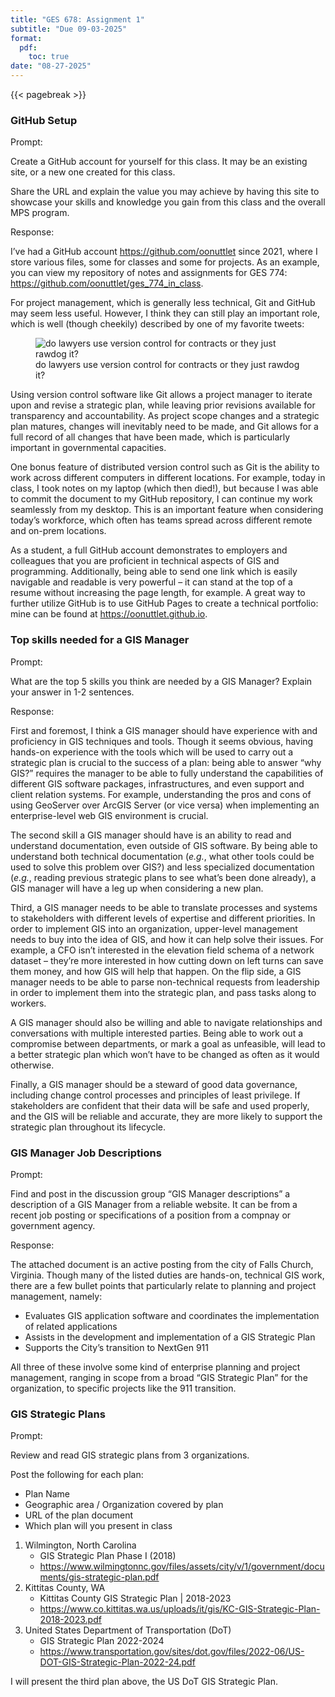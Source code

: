```yaml
---
title: "GES 678: Assignment 1"
subtitle: "Due 09-03-2025"
format: 
  pdf:
    toc: true
date: "08-27-2025"
---
```


{{< pagebreak >}}

### GitHub Setup

Prompt:

Create a GitHub account for yourself for this class. It may be an existing site, or a new one created for this class.

Share the URL and explain the value you may achieve by having this site to showcase your skills and knowledge you gain from this class and the overall MPS program.

Response:

I've had a GitHub account <https://github.com/oonuttlet> since 2021, where I store various files, some for classes and some for projects. As an example, you can view my repository of notes and assignments for GES 774: <https://github.com/oonuttlet/ges_774_in_class>.

For project management, which is generally less technical, Git and GitHub may seem less useful. However, I think they can still play an important role, which is well (though cheekily) described by one of my favorite tweets:

![do lawyers use version control for contracts or they just rawdog it?](img/github_lawyer_tweet.png)

Using version control software like Git allows a project manager to iterate upon and revise a strategic plan, while leaving prior revisions available for transparency and accountability. As project scope changes and a strategic plan matures, changes will inevitably need to be made, and Git allows for a full record of all changes that have been made, which is particularly important in governmental capacities.

One bonus feature of distributed version control such as Git is the ability to work across different computers in different locations. For example, today in class, I took notes on my laptop (which then died!), but because I was able to commit the document to my GitHub repository, I can continue my work seamlessly from my desktop. This is an important feature when considering today's workforce, which often has teams spread across different remote and on-prem locations.

As a student, a full GitHub account demonstrates to employers and colleagues that you are proficient in technical aspects of GIS and programming. Additionally, being able to send one link which is easily navigable and readable is very powerful -- it can stand at the top of a resume without increasing the page length, for example. A great way to further utilize GitHub is to use GitHub Pages to create a technical portfolio: mine can be found at <https://oonuttlet.github.io>.

### Top skills needed for a GIS Manager

Prompt:

What are the top 5 skills you think are needed by a GIS Manager? Explain your answer in 1-2 sentences.

Response:

First and foremost, I think a GIS manager should have experience with and proficiency in GIS techniques and tools. Though it seems obvious, having hands-on experience with the tools which will be used to carry out a strategic plan is crucial to the success of a plan: being able to answer "why GIS?" requires the manager to be able to fully understand the capabilities of different GIS software packages, infrastructures, and even support and client relation systems. For example, understanding the pros and cons of using GeoServer over ArcGIS Server (or vice versa) when implementing an enterprise-level web GIS environment is crucial.

The second skill a GIS manager should have is an ability to read and understand documentation, even outside of GIS software. By being able to understand both technical documentation (*e.g.*, what other tools could be used to solve this problem over GIS?) and less specialized documentation (*e.g.*, reading previous strategic plans to see what's been done already), a GIS manager will have a leg up when considering a new plan.

Third, a GIS manager needs to be able to translate processes and systems to stakeholders with different levels of expertise and different priorities. In order to implement GIS into an organization, upper-level management needs to buy into the idea of GIS, and how it can help solve their issues. For example, a CFO isn't interested in the elevation field schema of a network dataset -- they're more interested in how cutting down on left turns can save them money, and how GIS will help that happen. On the flip side, a GIS manager needs to be able to parse non-technical requests from leadership in order to implement them into the strategic plan, and pass tasks along to workers.

A GIS manager should also be willing and able to navigate relationships and conversations with multiple interested parties. Being able to work out a compromise between departments, or mark a goal as unfeasible, will lead to a better strategic plan which won't have to be changed as often as it would otherwise.

Finally, a GIS manager should be a steward of good data governance, including change control processes and principles of least privilege. If stakeholders are confident that their data will be safe and used properly, and the GIS will be reliable and accurate, they are more likely to support the strategic plan throughout its lifecycle.

### GIS Manager Job Descriptions

Prompt:

Find and post in the discussion group "GIS Manager descriptions" a description of a GIS Manager from a reliable website. It can be from a recent job posting or specifications of a position from a compnay or government agency.

Response:

The attached document is an active posting from the city of Falls Church, Virginia. Though many of the listed duties are hands-on, technical GIS work, there are a few bullet points that particularly relate to planning and project management, namely:

-   Evaluates GIS application software and coordinates the implementation of related applications
-   Assists in the development and implementation of a GIS Strategic Plan
-   Supports the City’s transition to NextGen 911

All three of these involve some kind of enterprise planning and project management, ranging in scope from a broad "GIS Strategic Plan" for the organization, to specific projects like the 911 transition.

### GIS Strategic Plans

Prompt:

Review and read GIS strategic plans from 3 organizations.

Post the following for each plan:

-   Plan Name
-   Geographic area / Organization covered by plan
-   URL of the plan document
-   Which plan will you present in class

1.  Wilmington, North Carolina
    -   GIS Strategic Plan Phase I (2018)
    -   [https://www.wilmingtonnc.gov/files/assets/city/v/1/government/documents/gis-strategic-plan.pdf](https://www.wilmingtonnc.gov/files/assets/city/v/1/government/documents/gis-strategic-plan.pdf)
2.  Kittitas County, WA
    -   Kittitas County GIS Strategic Plan \| 2018-2023
    -   [https://www.co.kittitas.wa.us/uploads/it/gis/KC-GIS-Strategic-Plan-2018-2023.pdf](https://www.co.kittitas.wa.us/uploads/it/gis/KC-GIS-Strategic-Plan-2018-2023.pdf)
3.  United States Department of Transportation (DoT)
    -   GIS Strategic Plan 2022-2024
    -   [https://www.transportation.gov/sites/dot.gov/files/2022-06/US-DOT-GIS-Strategic-Plan-2022-24.pdf](https://www.transportation.gov/sites/dot.gov/files/2022-06/US-DOT-GIS-Strategic-Plan-2022-24.pdf)

I will present the third plan above, the US DoT GIS Strategic Plan.
